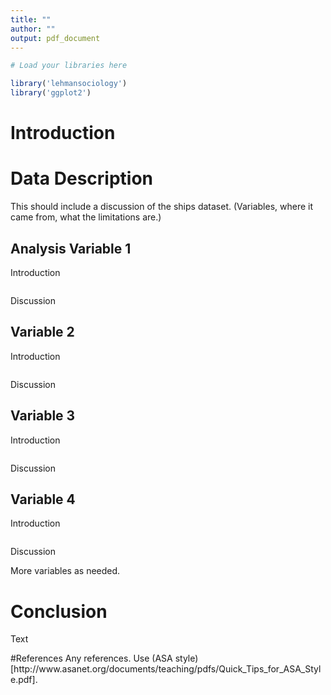 ```yaml
---
title: ""
author: ""
output: pdf_document
---
```



 
```r
# Load your libraries here

library('lehmansociology')
library('ggplot2')


```

# Introduction




# Data Description 

This should include a discussion of the ships dataset. (Variables, where it came from, what 
the limitations are.)

## Analysis Variable 1

Introduction

```r

```

Discussion

## Variable 2 



Introduction

```r

```

Discussion


## Variable 3

Introduction

```r

```

Discussion


## Variable 4

Introduction

```r

```

Discussion


More variables as needed.

# Conclusion

Text


#References
Any references.
Use (ASA style)[http://www.asanet.org/documents/teaching/pdfs/Quick_Tips_for_ASA_Style.pdf].  
